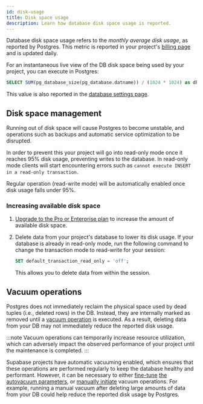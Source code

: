 ```yaml
---
id: disk-usage
title: Disk space usage
description: Learn how database disk space usage is reported.
---
```


Database disk space usage refers to the _monthly average disk usage_, as reported by Postgres. This metric is reported in your project's [billing page](https://app.supabase.com/project/_/settings/billing) and is updated daily.

For an instantaneous live view of the DB disk space being used by your project, you can execute in Postgres:

```sql
SELECT SUM(pg_database_size(pg_database.datname)) / (1024 * 1024) as db_size_mb FROM pg_database;
```

This value is also reported in the [database settings page](https://app.supabase.com/project/_/settings/database).

## Disk space management

Running out of disk space will cause Postgres to become unstable, and operations such as backups and automatic service optimization to be disrupted.

In order to prevent this your project will go into read-only mode once it reaches 95% disk usage, preventing writes to the database.
In read-only mode clients will start encountering errors such as `cannot execute INSERT in a read-only transaction`.

Regular operation (read-write mode) will be automatically enabled once disk usage falls under 95%.

### Increasing available disk space

1. [Upgrade to the Pro or Enterprise plan](https://app.supabase.com/project/_/settings/billing) to increase the amount of available disk space.

2. Delete data from your project's database to lower its disk usage. If your database is already in read-only mode, run the following command to change the transaction mode to read-write for your session:

    ```sql
    SET default_transaction_read_only = 'off';
    ```
    
    This allows you to delete data from within the session.

## Vacuum operations

Postgres does not immediately reclaim the physical space used by dead tuples (i.e., deleted rows) in the DB. Instead, they are internally marked as removed until a [vacuum operation](https://www.postgresql.org/docs/current/routine-vacuuming.html) is executed. As a result, deleting data from your DB may not immediately reduce the reported disk usage.

:::note
Vacuum operations can temporarily increase resource utilization, which can adversely impact the observed performance of your project until the maintenance is completed.
:::

Supabase projects have automatic vacuuming enabled, which ensures that these operations are performed regularly to keep the database healthy and performant. However, it can be necessary to either [fine-tune](https://www.percona.com/blog/2018/08/10/tuning-autovacuum-in-postgresql-and-autovacuum-internals/) [the autovacuum parameters](https://www.enterprisedb.com/blog/postgresql-vacuum-and-analyze-best-practice-tips), or [manually initiate](https://www.postgresql.org/docs/current/sql-vacuum.html) vacuum operations. For example, running a manual vacuum after deleting large amounts of data from your DB could help reduce the reported disk usage by Postgres.
